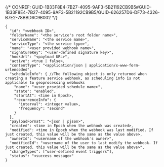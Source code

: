 

{/* CONREF: GUID-1B33F8E4-7B27-4095-9AF3-5B21192CB9B5#GUID-1B33F8E4-7B27-4095-9AF3-5B21192CB9B5/GUID-626257D6-DF73-4326-B7E2-78BBD6C9B002  */}

```other
{
  "id": "<webhook ID>",
  "folderName": "<the service's root folder name>",
  "serviceName": "<the service name>",
  "serviceType": "<the service type>",
  "name": "<user provided webhook name>",
  "signatureKey": "<user-defined signature key>",
  "hookUrl": "<payload URL>",
  "active": <true | false>,
  "contentType": "<application/json | application/x-www-form-urlencoded",
  "scheduleInfo": { //The following object is only returned when creating a feature service webhook, as scheduling info is not applicable to geoprocessing webhooks
    "name": "<user provided schedule name>",
    "state": "enabled",
    "startAt": <time in Epoch>,
    "recurrenceInfo": {
      "interval": <integer value>,
      "frequency": "second"
    }
  },
  "payloadFormat": "<json | pjson>",
  "created": <time in Epoch when the webhook was created>,
  "modified": <time in Epoch when the webhook was last modified. If just created, this value will be the same as the value above>,
  "ownerId": "<username of the webhook's owner>",
  "modifiedId": "<username of the user to last modify the webhook. If just created, this value will be the same as the value above>",
  "changeTypes": ["user-defined event triggers"],
  "status": "<success message>"
}
```